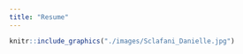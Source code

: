 ```yaml
---
title: "Resume"
---
```


```r
knitr::include_graphics("./images/Sclafani_Danielle.jpg")
```
